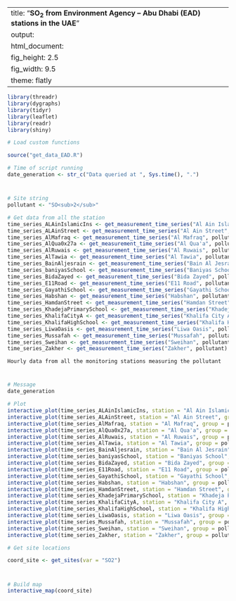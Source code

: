 
---
title: "**SO<sub>2</sub> from Environment Agency – Abu Dhabi (EAD) stations in the UAE**"
output:
  html_document:
    fig_height: 2.5
    fig_width: 9.5
    theme: flatly
---

```{r set_up, message = FALSE, echo = FALSE, warning = FALSE}
library(threadr)
library(dygraphs)
library(tidyr)
library(leaflet)
library(readr)
library(shiny)

# Load custom functions

source("get_data_EAD.R")

# Time of script running
date_generation <- str_c("Data queried at ", Sys.time(), ".")
```
# 

## 
```{r import_data, message = FALSE, echo = FALSE, results = "hide", cache = TRUE, warning = FALSE}

# Site string
pollutant <- "SO<sub>2</sub>"

# Get data from all the station
time_series_ALAinIslamicIns <- get_measurement_time_series("Al Ain Islamic Ins", pollutant)
time_series_ALAinStreet <- get_measurement_time_series("Al Ain Street", pollutant)
time_series_AlMafraq <- get_measurement_time_series("Al Mafraq", pollutant)
time_series_AlQua0x27a <- get_measurement_time_series("Al Qua'a", pollutant)
time_series_AlRuwais <- get_measurement_time_series("Al Ruwais", pollutant)
time_series_AlTawia <- get_measurement_time_series("Al Tawia", pollutant)
time_series_BainAljesrain <- get_measurement_time_series("Bain Al Jesrain", pollutant)
time_series_baniyasSchool <- get_measurement_time_series("Baniyas School", pollutant)
time_series_BidaZayed <- get_measurement_time_series("Bida Zayed", pollutant)
time_series_E11Road <- get_measurement_time_series("E11 Road", pollutant)
time_series_GayathiSchool <- get_measurement_time_series("Gayathi School", pollutant)
time_series_Habshan <- get_measurement_time_series("Habshan", pollutant)
time_series_HamdanStreet <- get_measurement_time_series("Hamdan Street", pollutant)
time_series_KhadejaPrimarySchool <- get_measurement_time_series("Khadeja Primary School", pollutant)
time_series_KhalifaCityA <- get_measurement_time_series("Khalifa City A", pollutant)
time_series_KhalifaHighSchool <- get_measurement_time_series("Khalifa High School", pollutant)
time_series_LiwaOasis <- get_measurement_time_series("Liwa Oasis", pollutant)
time_series_Mussafah <- get_measurement_time_series("Mussafah", pollutant)
time_series_Sweihan <- get_measurement_time_series("Sweihan", pollutant)
time_series_Zakher <- get_measurement_time_series("Zakher", pollutant)
```

 `Hourly data from all the monitoring stations measuring the pollutant`
 
# 

## 

```{r plot_NCMS_SO2, echo = FALSE, cache = TRUE}
# Message
date_generation

# Plot
interactive_plot(time_series_ALAinIslamicIns, station = "Al Ain Islamic Ins", group =   pollutant, pollu="SO2")
interactive_plot(time_series_ALAinStreet, station = "Al Ain Street", group = pollutant, pollu="SO2")
interactive_plot(time_series_AlMafraq, station = "Al Mafraq", group = pollutant, pollu="SO2")
interactive_plot(time_series_AlQua0x27a, station = "Al Qua'a", group = pollutant, pollu="SO2")
interactive_plot(time_series_AlRuwais, station = "Al Ruwais", group = pollutant, pollu="SO2")
interactive_plot(time_series_AlTawia, station = "Al Tawia", group = pollutant, pollu="SO2")
interactive_plot(time_series_BainAljesrain, station = "Bain Al Jesrain", group = pollutant, pollu="SO2")
interactive_plot(time_series_baniyasSchool, station = "Baniyas School", group = pollutant, pollu="SO2")
interactive_plot(time_series_BidaZayed, station = "Bida Zayed", group = pollutant, pollu="SO2")
interactive_plot(time_series_E11Road, station = "E11 Road", group = pollutant, pollu="SO2")
interactive_plot(time_series_GayathiSchool, station = "Gayathi School", group = pollutant, pollu="SO2")
interactive_plot(time_series_Habshan, station = "Habshan", group = pollutant, pollu="SO2")
interactive_plot(time_series_HamdanStreet, station = "Hamdan Street", group = pollutant, pollu="SO2")
interactive_plot(time_series_KhadejaPrimarySchool, station = "Khadeja Primary School", group = pollutant, pollu="SO2")
interactive_plot(time_series_KhalifaCityA, station = "Khalifa City A", group = pollutant, pollu="SO2")
interactive_plot(time_series_KhalifaHighSchool, station = "Khalifa High School", group =pollutant, pollu="SO2")
interactive_plot(time_series_LiwaOasis, station = "Liwa Oasis", group = pollutant, pollu="SO2")
interactive_plot(time_series_Mussafah, station = "Mussafah", group = pollutant, pollu="SO2")
interactive_plot(time_series_Sweihan, station = "Sweihan", group = pollutant, pollu="SO2")
interactive_plot(time_series_Zakher, station = "Zakher", group = pollutant, pollu="SO2")

```


```{r import_data_for_map, message = FALSE, echo = FALSE, results = "hide", cache = TRUE}
# Get site locations

coord_site <- get_sites(var = "SO2")

```
#
 
##

```{r map, fig.height = 8, echo = FALSE, message = FALSE, cache = TRUE}
# Build map
interactive_map(coord_site)
```

 
 